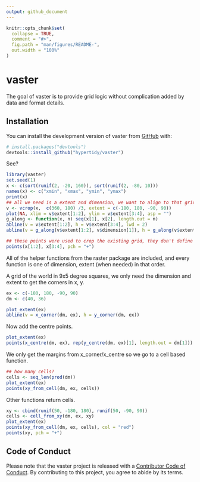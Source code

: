 ```yaml
---
output: github_document
---
```


<!-- README.md is generated from README.Rmd. Please edit that file -->

```r
knitr::opts_chunk$set(
  collapse = TRUE,
  comment = "#>",
  fig.path = "man/figures/README-",
  out.width = "100%"
)
```

# vaster

<!-- badges: start -->
<!-- badges: end -->

The goal of vaster is to provide grid logic without complication added by data and format details.  

## Installation

You can install the development version of vaster from [GitHub](https://github.com/) with:

``` r
# install.packages("devtools")
devtools::install_github("hypertidy/vaster")
```



See?

```r
library(vaster)
set.seed(1)
x <- c(sort(runif(2, -20, 160)), sort(runif(2, -80, 10)))
names(x) <- c("xmin", "xmax", "ymin", "ymax")
print(x)
## all we need is a extent and dimension, we want to align to that grid
v <- vcrop(x,  c(360, 180) /3, extent = c(-180, 180, -90, 90))
plot(NA, xlim = v$extent[1:2], ylim = v$extent[3:4], asp = "")
g_along <- function(x, n) seq(x[1], x[2], length.out = n)
abline(v = v$extent[1:2], h = v$extent[3:4], lwd = 2)
abline(v = g_along(v$extent[1:2], v$dimension[1]), h = g_along(v$extent[3:4], v$dimension[2]), col = "grey")

## these points were used to crop the existing grid, they don't define its alignment
points(x[1:2], x[3:4], pch = "+")
```

All of the helper functions from the raster package are included, and every function is one of dimension, extent (when needed) in that order. 

A grid of the world in 9x5 degree squares, we only need the dimension and extent to get the corners in x, y. 

```r
ex <- c(-180, 180, -90, 90)
dm <- c(40, 36)

plot_extent(ex)
abline(v = x_corner(dm, ex), h = y_corner(dm, ex))
```


Now add the centre points. 

```r
plot_extent(ex)
points(x_centre(dm, ex), rep(y_centre(dm, ex)[1], length.out = dm[1]))
```

We only get the margins from x_corner/x_centre so we go to a cell based function. 

```r
## how many cells?
cells <- seq_len(prod(dm))
plot_extent(ex)
points(xy_from_cell(dm, ex, cells))
```


Other functions return cells. 


```r
xy <- cbind(runif(50, -180, 180), runif(50, -90, 90))
cells <- cell_from_xy(dm, ex, xy)
plot_extent(ex)
points(xy_from_cell(dm, ex, cells), col = "red")
points(xy, pch = "+")
```

## Code of Conduct
  
Please note that the vaster project is released with a [Contributor Code of Conduct](https://contributor-covenant.org/version/2/1/CODE_OF_CONDUCT.html). By contributing to this project, you agree to abide by its terms.


